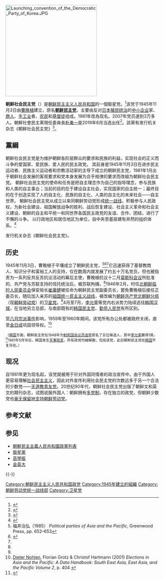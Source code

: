 {{NoteTA
|G1=Korea
|1=zh-hans:朝鲜社会民主党;zh-hant:朝鮮社會民主黨
|2=zh-hans:朝鲜民主党;zh-hant:朝鮮民主黨
}}

{{Expand english}}

{{Infobox political party
| native_name      = {{nobold|조선사회민주당}}
| native_name_lang = ko
| logo             = Emblem of Korean Social Democratic Party.svg
|colorcode = {{Party meta/color/朝鮮社會民主黨}}
|leader1_title = 委員長
|leader1_name = [[朴勇一|朴勇一]]
| leader2_title = 第一副委员长
| leader2_name= [[康平鹤|康平鹤]]<ref>{{cite book |title = The Europa World Year: Kazakhstan - Zimbabwe|url= https://books.google.com/books?id=gP_-8rXzQs8C&pg=PA2482 |year=2004|publisher=Taylor & Francis|isbn=978-1-85743-255-8|page=2482|access-date=2019-04-07|archive-date=2020-06-16|archive-url = https://web.archive.org/web/20200616223718/https://books.google.com/books?id=gP_-8rXzQs8C&pg=PA2482|dead-url=no|language=en}}</ref>
|创始人 = [[曹晚植|曹晚植]]
|foundation = 1945年11月3日
|ideology = [[金日成金正日主义|金日成金正日主义]]<br>[[社会民主主义|社会民主主义]]（名义上）<br>[[反帝国主义|反帝国主义]]
|headquarters = 
|position =[[第三位置|第三位置]]{{list collapsed|title=歷史上|[[中间偏左|中间偏左]]至[[左翼|左翼]]{{Small|（历史上）}}}} 
|national = [[祖國統一民主主義戰線|祖國統一民主主義戰線]]
|international = 
|website =
|seats1_title  = [[最高人民会议|最高人民会议]]
|seats1        = {{Infobox political party/seats|50|687|hex={{Party meta/color/朝鮮社會民主黨}}}}
|country = 朝鮮民主主義人民共和國
|flag = [[File:Flag_of_the_Social_Democratic_Party_of_Korea.png|border]]
}}
[[File:Launching_convention_of_the_Democratic_Party_of_Korea.JPG|300px]]
{{Politics of North Korea}}

'''朝鲜社会民主党'''（{{kor|조선사회민주당|朝鮮社會民主黨|Chosŏn Sahoe Minjudang}}）是[[朝鲜民主主义人民共和国|朝鲜民主主义人民共和国]]的一個衛星党。<ref>{{Cite web |url=https://academic.naver.com/article.naver?doc_id=643722223 |title=탈냉전기 북한 조선사회민주당의 역할과 기능 연구 |access-date=2022-03-26 |archive-date=2022-06-21 |archive-url=https://web.archive.org/web/20220621070216/https://academic.naver.com/article.naver?doc_id=643722223 }}</ref>该党于1945年11月3日由[[曹晚植|曹晚植]]建立，原名'''[[朝鮮社會民主黨|朝鲜民主党]]'''，主要由反对[[大日本帝國|日本]][[殖民统治|殖民统治]]的[[中小企业|中小企业]]家、[[商人|商人]]、[[手工业|手工业]]者、[[农民|农民]]和[[基督徒|基督徒]]组成。1981年改為现名。2007年党员達到3万多人。朝鮮社會民主黨現任委員長[[朴勇一|朴勇一]]是2019年8月当选出任<ref>{{cite news |url = http://www.rodong.rep.kp/cn/index.php?strPageID=SF01_02_01&newsID=2019-08-30-0006|title=
朝鲜举行第十四届最高人民会议第二次会议 |date=2019-08-30 |access-date=2019-08-30 |newspaper=[[勞動新聞|勞動新聞]] |language=zh |archive-url = https://web.archive.org/web/20180908092903/http://www.rodong.rep.kp/cn/index.php?strPageID=SF01_02_01&newsID=2019-08-30-0006 |archive-date=2019-04-12|dead-url=no}}</ref>。該黨有发行机关杂志《朝鲜社会民主党》<ref>{{cite web |url=http://www.uriminzokkiri.com/index.php?ptype=chinese2&no=4924 |title=我們民族之間 |access-date=2017-08-26 |archive-date=2019-05-02 |archive-url=https://web.archive.org/web/20190502161235/http://www.uriminzokkiri.com/index.php?ptype=chinese2&no=4924 |dead-url=no }}</ref>。

==黨綱==
朝鲜社会民主党是为维护朝鲜各阶层群众的要求和民族的利益，实现社会的正义而斗争的爱国家、爱民族、爱人民的民主政党。 
其前身是1945年11月3日在进步民主运动者、民族主义运动者和宗教活动家的主导下成立的朝鲜民主党，1981年1月出于朝鲜社会发展的客观要求和党本身发展为合乎规律的要求而改組为朝鲜社会民主党。 
朝鲜社会民主党的使命和任务是把自主理念作为自己的指导理念，参与民族和人类的自主事业；当前的目的在于建设自主社会，实现国家的自主统一；最终目的在于创造实现了人的自主化、民族的自主化、人类的自主化的未来社会——自主世界。 
朝鲜社会民主党从成立以来同朝鲜劳动党形成[[统一战线|统一战线]]，积极参与人民政权，为新社会建设、祖国解放战争的胜利、战后恢复建设、社会主义革命和社会主义建设、朝鲜的自主和平统一和同世界各国民主政党的友谊、合作、团结，进行了不懈的斗争。 
以行政地区和居住地区为单位，自中央至基层建有井然的组织体系。<ref>{{Cite web |url=http://www.korean-books.com.kp/KBMbooks/ch/book/common/00000239.pdf |title=《朝鲜概观（3）（政治）》 |access-date=2022-06-18 |archive-date=2020-10-19 |archive-url = https://web.archive.org/web/20201019200445/http://www.korean-books.com.kp/KBMbooks/ch/book/common/00000239.pdf |dead-url=no }}</ref>

发行机关杂志《朝鲜社会民主党》。

==历史==
1945年11月3日，曹晚植于平壤成立了朝鲜民主党，<ref name=HF>福井治弘（1985） ''Political parties of Asia and the Pacific'', Greenwood Press, pp. 652–653</ref><ref>{{cite book|location=Seoul|publisher=Yonhap News Agency|title=North Korea Handbook|url=https://books.google.com/books?id=JIlh9nNeadMC&pg=PA1128|year=2002|isbn=978-0-7656-3523-5|page=1128|language=en|access-date=2022-06-21|archive-date=2020-06-09|archive-url=https://web.archive.org/web/20200609233041/https://books.google.com/books?id=JIlh9nNeadMC}}</ref><ref name=HF/>它迅速获得了基督教商人、知识分子和富裕工人的支持，仅在数周内就发展了约五十万名党员，但也被指责为一系列反共反苏抗议活动的幕后主使，曹晚植抗议十二月[[外长会议|莫斯科会议]]所批准的、共产党与苏联支持的信托统治后，被苏联拘捕，<ref name=HF/>1946年2月，时任[[北朝鲜人民委员会|北朝鲜临时人民委员会]]保安局长[[崔庸健|崔庸健]]被任命为朝鲜民主党副委员长，罢免曹晚植后接任正委员长，随后加入亲苏的[[祖国统一民主主义战线|祖国统一民主主义战线]]，被改编为[[朝鲜共产党北朝鲜分局|朝鲜共产党北朝鲜分局]]（现[[朝鲜劳动党|朝鲜劳动党]]）的[[卫星党|卫星党]]。<ref name=HF/>4月至7月，[[李允荣|李允荣]]等党内右派势力陆续逃往[[第一共和国_(大韩民国)|韩国]][[汉城|汉城]]，在当地另立总部，与南部既有的[[韩国民主党|韩国民主党]]、[[勤劳人民党|勤劳人民党]]有所区别。

受[[八月宗派事件|八月宗派事件]]影响，1959年至1960年期间，该党所有办公处都被政府关闭，直至[[金日成|金日成]]巩固领导权。<ref>[[Dieter_Nohlen|Dieter Nohlen]], Florian Grotz & Christof Hartmann (2001) ''Elections in Asia and the Pacific: A Data Handbook: South East Asia, East Asia, and the Pacific Volume 2'', p. 404 {{ISBN|0-19-924959-8|language=en}}</ref>

<small>（[[韩国|韩国]]方面，朝鲜民主党在1948年为[[大韩民国制宪国会议员选举|制宪国会议员选举]]提名了五位候选人，其中[[李允荣|李允荣]]赢得1席。<ref>{{cite web|script-title=ko:조선민주당|url=http://encykorea.aks.ac.kr/Contents/Index?contents_id=E0052043|website=Encyclopedia of Korean Culture|quote=1948년 5월 10일의 제헌의원선거에 조선민주당측에서 부당수인 이윤영을 비롯하여 5명이 출마하였으나 이윤영만이 서울 종로갑구에서 당선되었다 [1948年5月10日的制宪议员选举，朝鲜民主党提名李允荣等5人参选，李允荣当选汉城钟路区议员。]|language=ko|access-date=2022年6月21日|archive-date=2018年5月26日|archive-url=https://web.archive.org/web/20180526042042/http://encykorea.aks.ac.kr/Contents/Index?contents_id=E0052043}}</ref>1961年5月16日，韩国发生[[五一六军事政变|军事政变]]，所有政党均被解散，包括该党，此后朝鲜民主党在[[韩国|韩国]]不复存在。）</small>

==现况==
自1981年更为现名起，该党就被用于针对外国同情者的政治宣传中。由于外国人更容易理解[[社会民主主义|社会民主主义]]，因此对外宣传利用社会民主党的次数远多于另一个合法的少数党——[[天道教青友党|天道教青友党]]。20世纪90年代，朝鲜社会民主党出版了朝鲜文和英文的期刊杂志，试图说服外国人：朝鲜拥有[[多党制|多党制]]，存在独立的政党，但朝鲜少数党也[[卫星党|毫无保留地支持]][[朝鲜劳动党|朝鲜劳动党]]。

== 参考文献 ==
{{Reflist}}

==参见==
{{Portal|北朝鲜|政党}}
*[[朝鮮民主主義人民共和國政黨列表|朝鮮民主主義人民共和國政黨列表]]
*[[衛星黨|衛星黨]]
*[[高學振|高學振]]
*[[金英大|金英大]]

{{-}}
{{朝鲜民主主义人民共和国政党}}

[[Category:朝鲜民主主义人民共和国政党|Category:朝鲜民主主义人民共和国政党]]
[[Category:1945年建立的組織|Category:1945年建立的組織]]
[[Category:朝鲜劳动党统一战线部|Category:朝鲜劳动党统一战线部]]
[[Category:卫星党|Category:卫星党]]